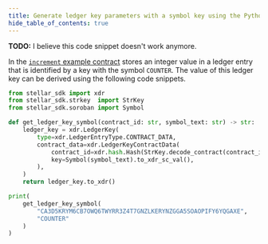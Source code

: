 ```yaml
---
title: Generate ledger key parameters with a symbol key using the Python SDK
hide_table_of_contents: true
---
```


**TODO:** I believe this code snippet doesn't work anymore.

In the [`increment` example contract] stores an integer value in a ledger entry that is identified by a key with the symbol `COUNTER`. The value of this ledger key can be derived using the following code snippets.

[`increment` example contract]: ../../getting-started/storing-data.mdx

```python
from stellar_sdk import xdr
from stellar_sdk.strkey  import StrKey
from stellar_sdk.soroban import Symbol

def get_ledger_key_symbol(contract_id: str, symbol_text: str) -> str:
    ledger_key = xdr.LedgerKey(
        type=xdr.LedgerEntryType.CONTRACT_DATA,
        contract_data=xdr.LedgerKeyContractData(
            contract_id=xdr.hash.Hash(StrKey.decode_contract(contract_id)),
            key=Symbol(symbol_text).to_xdr_sc_val(),
        ),
    )
    return ledger_key.to_xdr()

print(
    get_ledger_key_symbol(
        "CA3D5KRYM6CB7OWQ6TWYRR3Z4T7GNZLKERYNZGGA5SOAOPIFY6YQGAXE",
        "COUNTER"
    )
)
```
